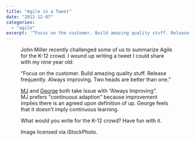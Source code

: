 ```yaml
---
title: "Agile in a Tweet"
date: "2012-12-07"
categories: 
  - "agile"
excerpt: '“Focus on the customer. Build amazing quality stuff. Release frequently. Always improving.'
---
```




<Figure
  src={IStock000010106237Double1024x700}
  alt="children raising their hand in the classroom - from iStockPhoto"
  caption="children raising their hand in the classroom - from iStockPhoto"
/>
 John Miller recently challenged some of us to summarize Agile for the K-12 crowd. I wound up writing a tweet I could share with my nine year old:

“Focus on the customer. Build amazing quality stuff. Release frequently. Always improving. Two heads are better than one.”

[MJ](external:https://michaeljames.org) and [George](external:https://blog.gdinwiddie.com) both take issue with “Always Improving”. MJ prefers "continuous adaption" because improvement implies there is an agreed upon definition of up. George feels that it doesn’t imply continuous learning.

What would you write for the K-12 crowd? Have fun with it.

Image licensed via iStockPhoto.
